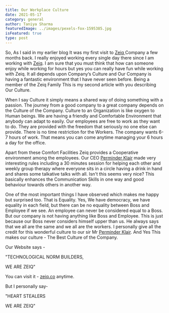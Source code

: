 ```yaml
---
title: Our Workplace Culture
date: 2021-05-17
category: general
author: Taniya Sharma
featuredImage: ../images/pexels-fox-1595385.jpg
isFeatured: true
type: post
---
```


So, As I said in my earlier blog It was my first visit to [Zeiq ](https://www.zeiq.co/) Company a few months back. I really enjoyed working every single day there since I am working with [Zeiq](https://www.zeiq.co/). I am sure that you must think that how can someone enjoy while working for hours but yes you can really have fun while working with Zeiq. It all depends upon Company’s Culture and Our Company is having a fantastic environment that I have never seen before. Being a member of the Zeiq Family This is my second article with you describing Our Culture.

 When I say Culture it simply means a shared way of doing something with a passion. The journey from a good company to a great company depends on the Culture of the Company. Culture to an Organization is like oxygen to Human beings. We are having a friendly and Comfortable Environment that anybody can adapt to easily. Our employees are free to work as they want to do. They are provided with the freedom that seriously no one else can provide. There is no time restriction for the Workers. The company wants 6-7 hours of work. That means you can come anytime managing your 6 hours a day for the office.

Apart from these Comfort Facilities Zeiq provides a Cooperative environment among the employees. Our CEO [Perminder Klair](https://twitter.com/pinku1) made very interesting rules including a 30 minutes session for helping each other and weekly group therapy where everyone sits in a circle having a drink in hand and shares some talkative talks with all. Isn't this seems very nice? This basically enhances the Communication Skills in one way and good behaviour towards others in another way.

One of the most important things I have observed which makes me happy but surprised too. That is Equality. Yes, We have democracy, we have equality in each field, but there can be no equality between Boss and Employee if we see. An employee can never be considered equal to a Boss. But our company is not having anything like Boss and Employee. This is just because our Boss never considers himself upper than us. He always says that we all are the same and we all are the workers. I personally give all the credit for this wonderful culture to our sir Mr [Perminder Klair](https://twitter.com/pinku1). And Yes This makes our culture - The Best Culture of the Company.

  

Our Website says -

"TECHNOLOGICAL NORM BUILDERS,

WE ARE ZEIQ"

You can visit it - [zeiq.co](https://www.zeiq.co/) anytime.

But I personally say-

"HEART STEALERS

WE ARE ZEIQ"
